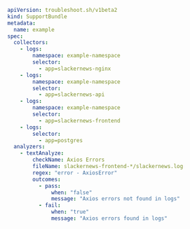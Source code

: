 ```yaml
apiVersion: troubleshoot.sh/v1beta2
kind: SupportBundle
metadata:
  name: example
spec:
  collectors:
    - logs:
        namespace: example-namespace
        selector:
          - app=slackernews-nginx
    - logs:
        namespace: example-namespace
        selector:
          - app=slackernews-api
    - logs:
        namespace: example-namespace
        selector:
          - app=slackernews-frontend
    - logs:
        selector:
          - app=postgres
  analyzers:      
    - textAnalyze:
        checkName: Axios Errors
        fileName: slackernews-frontend-*/slackernews.log
        regex: "error - AxiosError"
        outcomes:
          - pass:
              when: "false"
              message: "Axios errors not found in logs"
          - fail:
              when: "true"
              message: "Axios errors found in logs"
```
